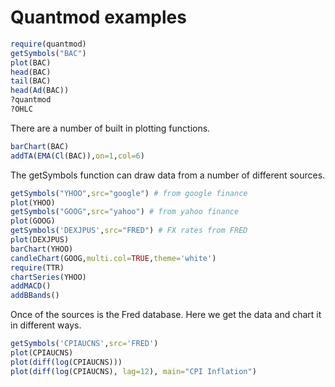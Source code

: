 Quantmod examples
========================================================
```r
require(quantmod)
getSymbols("BAC")
plot(BAC)
head(BAC)
tail(BAC)
head(Ad(BAC))
?quantmod
?OHLC
```
There are a number of built in plotting functions. 
```r
barChart(BAC)
addTA(EMA(Cl(BAC)),on=1,col=6)
```
The getSymbols function can draw data from a number of different sources. 
```r
getSymbols("YHOO",src="google") # from google finance
plot(YHOO)
getSymbols("GOOG",src="yahoo") # from yahoo finance
plot(GOOG)
getSymbols('DEXJPUS',src="FRED") # FX rates from FRED
plot(DEXJPUS)
barChart(YHOO)
candleChart(GOOG,multi.col=TRUE,theme='white')
require(TTR)
chartSeries(YHOO)
addMACD()
addBBands()
```
Once of the sources is the Fred database.  Here we get the data and chart it in different ways. 
```r
getSymbols('CPIAUCNS',src='FRED')
plot(CPIAUCNS)
plot(diff(log(CPIAUCNS)))
plot(diff(log(CPIAUCNS), lag=12), main="CPI Inflation")
```
